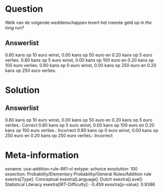 Question
========

Welk van de volgende weddenschappen levert het meeste geld op *in the
long run*?

Answerlist
----------

0.80 kans op 10 euro winst, 0.00 kans op 50 euro en 0.20 kans op 5 euro verlies.
0.80 kans op 5 euro winst, 0.00 kans op 100 euro en 0.20 kans op 100 euro verlies.
0.80 kans op 0 euro winst, 0.00 kans op 250 euro en 0.20 kans op 250 euro verlies.

Solution
========

Answerlist
----------

0.80 kans op 10 euro winst, 0.00 kans op 50 euro en 0.20 kans op 5 euro verlies.: Correct
0.80 kans op 5 euro winst, 0.00 kans op 100 euro en 0.20 kans op 100 euro verlies.: Incorrect
0.80 kans op 0 euro winst, 0.00 kans op 250 euro en 0.20 kans op 250 euro verlies.: Incorrect

Meta-information
================
exname: uva-addition-rule-881-nl
extype: schoice
exsolution: 100
exsection: Probability/Elementary Probability/General Rules/Addition rule
exextra[Type]: Conceptual
exextra[Language]: Dutch
exextra[Level]: Statistical Literacy
exextra[IRT-Difficulty]: -0.459
exextra[p-value]: 0.9386
